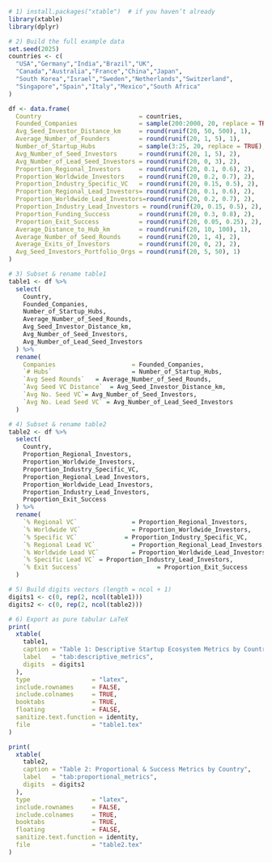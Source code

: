 ```r
# 1) install.packages("xtable")  # if you haven’t already
library(xtable)
library(dplyr)

# 2) Build the full example data
set.seed(2025)
countries <- c(
  "USA","Germany","India","Brazil","UK",
  "Canada","Australia","France","China","Japan",
  "South Korea","Israel","Sweden","Netherlands","Switzerland",
  "Singapore","Spain","Italy","Mexico","South Africa"
)

df <- data.frame(
  Country                           = countries,
  Founded_Companies                 = sample(200:2000, 20, replace = TRUE),
  Avg_Seed_Investor_Distance_km     = round(runif(20, 50, 500), 1),
  Average_Number_of_Founders        = round(runif(20, 1, 5), 1),
  Number_of_Startup_Hubs            = sample(3:25, 20, replace = TRUE),
  Avg_Number_of_Seed_Investors      = round(runif(20, 1, 5), 2),
  Avg_Number_of_Lead_Seed_Investors = round(runif(20, 0, 3), 2),
  Proportion_Regional_Investors     = round(runif(20, 0.1, 0.6), 2),
  Proportion_Worldwide_Investors    = round(runif(20, 0.2, 0.7), 2),
  Proportion_Industry_Specific_VC   = round(runif(20, 0.15, 0.5), 2),
  Proportion_Regional_Lead_Investors= round(runif(20, 0.1, 0.6), 2),
  Proportion_Worldwide_Lead_Investors=round(runif(20, 0.2, 0.7), 2),
  Proportion_Industry_Lead_Investors = round(runif(20, 0.15, 0.5), 2),
  Proportion_Funding_Success        = round(runif(20, 0.3, 0.8), 2),
  Proportion_Exit_Success           = round(runif(20, 0.05, 0.25), 2),
  Average_Distance_to_Hub_km        = round(runif(20, 10, 100), 1),
  Average_Number_of_Seed_Rounds     = round(runif(20, 1, 4), 2),
  Average_Exits_of_Investors        = round(runif(20, 0, 2), 2),
  Avg_Seed_Investors_Portfolio_Orgs = round(runif(20, 5, 50), 1)
)

# 3) Subset & rename table1
table1 <- df %>%
  select(
    Country,
    Founded_Companies,
    Number_of_Startup_Hubs,
    Average_Number_of_Seed_Rounds,
    Avg_Seed_Investor_Distance_km,
    Avg_Number_of_Seed_Investors,
    Avg_Number_of_Lead_Seed_Investors
  ) %>%
  rename(
    Companies                     = Founded_Companies,
    `# Hubs`                      = Number_of_Startup_Hubs,
    `Avg Seed Rounds`   = Average_Number_of_Seed_Rounds,
    `Avg Seed VC Distance`  = Avg_Seed_Investor_Distance_km,
    `Avg No. Seed VC`= Avg_Number_of_Seed_Investors,
    `Avg No. Lead Seed VC` = Avg_Number_of_Lead_Seed_Investors
  )

# 4) Subset & rename table2
table2 <- df %>%
  select(
    Country,
    Proportion_Regional_Investors,
    Proportion_Worldwide_Investors,
    Proportion_Industry_Specific_VC,
    Proportion_Regional_Lead_Investors,
    Proportion_Worldwide_Lead_Investors,
    Proportion_Industry_Lead_Investors,
    Proportion_Exit_Success
  ) %>%
  rename(
    `% Regional VC`               = Proportion_Regional_Investors,
    `% Worldwide VC`              = Proportion_Worldwide_Investors,
    `% Specific VC`             = Proportion_Industry_Specific_VC,
    `% Regional Lead VC`          = Proportion_Regional_Lead_Investors,
    `% Worldwide Lead VC`         = Proportion_Worldwide_Lead_Investors,
    `% Specific Lead VC` = Proportion_Industry_Lead_Investors,
    `% Exit Success`                     = Proportion_Exit_Success
  )

# 5) Build digits vectors (length = ncol + 1)
digits1 <- c(0, rep(2, ncol(table1)))
digits2 <- c(0, rep(2, ncol(table2)))

# 6) Export as pure tabular LaTeX
print(
  xtable(
    table1,
    caption = "Table 1: Descriptive Startup Ecosystem Metrics by Country",
    label   = "tab:descriptive_metrics",
    digits  = digits1
  ),
  type                 = "latex",
  include.rownames     = FALSE,
  include.colnames     = TRUE,
  booktabs             = TRUE,
  floating             = FALSE,
  sanitize.text.function = identity,
  file                 = "table1.tex"
)

print(
  xtable(
    table2,
    caption = "Table 2: Proportional & Success Metrics by Country",
    label   = "tab:proportional_metrics",
    digits  = digits2
  ),
  type                 = "latex",
  include.rownames     = FALSE,
  include.colnames     = TRUE,
  booktabs             = TRUE,
  floating             = FALSE,
  sanitize.text.function = identity,
  file                 = "table2.tex"
)
```

